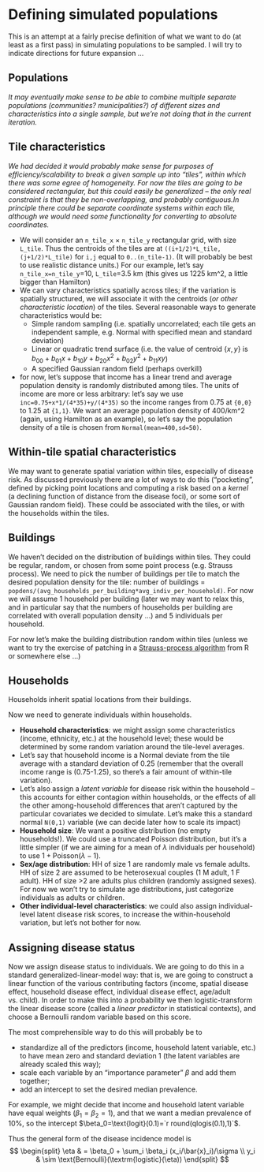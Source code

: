 Defining simulated populations
========================================================

This is an attempt at a fairly precise definition of what
we want to do (at least as a first pass) in simulating populations to be sampled.  I will try to indicate directions for future expansion ...

## Populations

*It may eventually make sense to be able to combine multiple separate populations (communities? municipalities?) of different sizes and characteristics into a single sample, but we're not doing that in the current iteration.*

## Tile characteristics

*We had decided it would probably make sense for purposes of efficiency/scalability to break a given sample up into "tiles", within which there was some egree of homogeneity.  For now the tiles are going to be considered rectangular, but this could easily be generalized -- the only real constraint is that they be non-overlapping, and probably contiguous.In principle there could be separate coordinate systems within each tile, although we would need some functionality for converting to absolute coordinates.*

* We will consider an `n_tile_x` $\times$ `n_tile_y` rectangular grid, with size `L_tile`. Thus the centroids of the tiles are at `((i+1/2)*L_tile,(j+1/2)*L_tile)` for `i,j` equal to `0..(n_tile-1)`. (It will probably be best to use realistic distance units.)  For our example, let's say `n_tile_x=n_tile_y`=10, `L_tile`=3.5 km (this gives us 1225 km^2, a little bigger than Hamilton)
* We can vary characteristics spatially across tiles; if the variation is spatially structured, we will associate it with the centroids (*or other characteristic location*) of the tiles. Several reasonable ways to generate characteristics would be:
    * Simple random sampling (i.e. spatially uncorrelated; each tile gets an independent sample, e.g. Normal with specified mean and standard deviation)
    * Linear or quadratic trend surface (i.e. the value of centroid $\{x,y\}$ is $b_{00}+b_{01}x + b_{10}y + b_{20}x^2 + b_{02}y^2 + b_{11}xy$)
    * A specified Gaussian random field (perhaps overkill)
* for now, let's suppose that income has a linear trend and average population density is randomly distributed among tiles.  The units of income are more or less arbitrary: let's say we use `inc=0.75+x*1/(4*35)+y/(4*35)` so the income ranges from 0.75 at `{0,0}` to 1.25 at `{1,1}`. We want an average population density of 400/km^2 (again, using Hamilton as an example), so let's say the population density of a tile is chosen from `Normal(mean=400,sd=50)`.

## Within-tile spatial characteristics

We may want to generate spatial variation within tiles, especially of disease risk.  As discussed previously there are a lot of ways to do this ("pocketing", defined by picking point locations and computing a risk based on a *kernel* (a declining function of distance from the disease foci), or some sort of Gaussian random field).  These could be associated with the tiles, or with the households within the tiles.

## Buildings

We haven't decided on the distribution of buildings within tiles.  They could be regular, random, or chosen from some point process (e.g. Strauss process). We need to pick the number of buildings per tile to match the desired population density for the tile: number of buildings = `popdens/(avg_households_per_building*avg_indiv_per_household)`. For now we will assume 1 household per building (later we may want to relax this, and in particular say that the numbers of households per building are correlated with overall population density ...) and 5 individuals per household.

For now let's make the building distribution random within tiles (unless we want to try the exercise of patching in a [Strauss-process algorithm](http://sourcecodebrowser.com/r-cran-spatial/7.3-1/pps_8c.html#ace7782c0b6f25862878e0f86670f0974) from R or somewhere else ...)

## Households

Households inherit spatial locations from their buildings.

Now we need to generate individuals within households. 

* **Household characteristics**: we might assign some characteristics (income, ethnicity, etc.) at the household level; these would be determined by some random variation around the tile-level averages.  
 * Let's say that household income is a Normal deviate from the tile average with a standard deviation of 0.25 (remember that the overall income range is (0.75-1.25), so there's a fair amount of within-tile variation).
 * Let's also assign a *latent variable* for disease risk within the household -- this accounts for either contagion within households, or the effects of all the other among-household differences that aren't captured by the particular covariates we decided to simulate.  Let's make this a standard normal `N(0,1)` variable (we can decide later how to scale its impact)
* **Household size**: We want a positive distribution (no empty households!).  We could use a truncated Poisson distribution, but it's a little simpler (if we are aiming for a mean of $\lambda$ individuals per household) to use $1+\text{Poisson}(\lambda-1)$.
* **Sex/age distribution**: HH of size 1 are randomly male vs female adults. HH of size 2 are assumed to be heterosexual couples (1 M adult, 1 F adult).  HH of size >2 are adults plus children (randomly assigned sexes).  For now we won't try to simulate age distributions, just categorize individuals as adults or children.
* **Other individual-level characteristics**: we could also assign individual-level latent disease risk scores, to increase the within-household variation, but let's not bother for now.

## Assigning disease status

Now we assign disease status to individuals.  We are going to do this in a standard generalized-linear-model way: that is, we are going to construct a linear function of the various contributing factors (income, spatial disease effect, household disease effect, individual disease effect, age/adult vs. child).  In order to make this into a probability we then logistic-transform the linear disease score (called a *linear predictor* in statistical contexts), and choose a Bernoulli random variable based on this score.

The most comprehensible way to do this will probably be to 

* standardize all of the predictors (income, household latent variable, etc.) to have mean zero and standard deviation 1 (the latent variables are already scaled this way);
* scale each variable by an "importance parameter" $\beta$ and add them together;
* add an intercept to set the desired median prevalence.

For example, we might decide that income and household latent variable have equal weights ($\beta_1=\beta_2=1$), and that we want a median prevalence of 10%, so the intercept $\beta_0=\text{logit}(0.1)=`r round(qlogis(0.1),1)`$.

Thus the general form of the disease incidence model is
$$
\begin{split}
\eta & = \beta_0 + \sum_i \beta_i (x_i/\bar{x}_i)/\sigma \\
y_i & \sim \text{Bernoulli}(\textrm{logistic}(\eta))
\end{split}
$$
